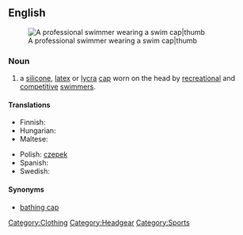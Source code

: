 ==English==
[[Image:Eamon Sullivan - 4x100 Beijing 2008.jpg|A professional swimmer wearing a swim cap|thumb]]
===Noun===
{{en-noun|sg=[[swim]] [[cap]]}}

# a [[silicone]], [[latex]] or [[Lycra|lycra]] [[cap]] worn on the head by [[recreation]]al and [[competitive]] [[swimmer]]s.

====Translations====
{{trans-top|a silicone, latex or lycra cap worn on the head}}
* Finnish: {{t+|fi|uimalakki}}
* Hungarian: {{t-|hu|úszósapka}}
* Maltese: {{t-|mt|kappa|f|xs=Maltese}}
{{trans-mid}}
* Polish: [[czepek]] {{m}}
* Spanish: {{t|es|gorro de natación|m}}
* Swedish: {{t-|sv|badmössa|c}}
{{trans-bottom}}

====Synonyms====
* [[bathing cap]]

[[Category:Clothing]]
[[Category:Headgear]]
[[Category:Sports]]